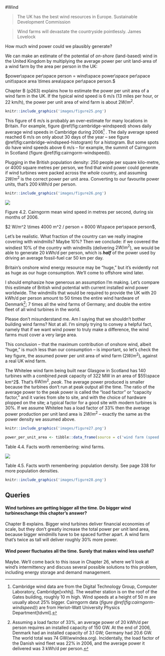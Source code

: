 #Wind

> The UK has the best wind resources in Europe. Sustainable Development
> Commission

> Wind farms will devastate the countryside pointlessly. James Lovelock

How much wind power could we plausibly generate?

We can make an estimate of the potential of *on-shore* (land-based) wind in the
United Kingdom by multiplying the average power per unit land-area of a wind
farm by the area per person in the UK:

$power\space per\space person = wind\space power\space per\space unit\space area \times area\space per\space person.$

Chapter B (p263) explains how to estimate the power per unit area of a wind
farm in the UK. If the typical wind speed is 6 m/s (13 miles per hour, or 22
km/h), the power per unit area of wind farm is about $2 W/m^2$.

```r
knitr::include_graphics('images/figure25.png')
```

This figure of 6 m/s is probably an over-estimate for many locations in
Britain. For example, figure \@ref(fig:cambridge-windspeed) shows daily average
wind speeds in Cambridge during 2006^[Cambridge wind data are from the Digital
Technology Group, Computer Laboratory, Cambridge[vxhhj]. The weather station is
on the roof of the Gates building, roughly 10 m high. Wind speeds at a height
of 50 m are usually about 25% bigger. Cairngorm data (*figure
\@ref(fig:cairngorm-windspeed)*) are from Heriot–Watt University Physics
Department[tdvml].] . The daily average speed reached 6 m/s on only about 30
days of the year – see figure \@ref(fig:cambridge-windspeed-histogram) for a
histogram. But some spots do have wind speeds above 6 m/s – for example, the
summit of Cairngorm in Scotland (figure \@ref(fig:cairngorm-windspeed)).

Plugging in the British population density: 250 people per square kilo-metre,
or 4000 square metres per person, we find that wind power could generate if
wind turbines were packed across the *whole* country, and assuming $2 W/m^2$ is
the correct power per unit area. Converting to our favourite power units,
that's 200 kWh/d per person.

```r
knitr::include_graphics('images/figure26.png')
```

![](images/figure400.png)

Figure 4.2. Cairngorm mean wind speed in metres per second, during six
months of 2006.


$2 W/m^2 \times 4000 m^2 / person = 8000 W\space per\space person$,

Let's be realistic. What fraction of the country can we really imagine covering
with windmills? Maybe 10%? Then we conclude: if we covered the windiest 10% of
the country with windmills (delivering $2 W/m^2$), we would be able to generate
20 kWh/d per person, which is ***half*** of the power used by driving an
average fossil-fuel car 50 km per day.

Britain's onshore wind energy resource may be "huge," but it's evidently not as
huge as our huge consumption. We'll come to offshore wind later.

I should emphasize how generous an assumption I'm making. Let's compare this
estimate of British wind potential with current installed wind power worldwide.
The windmills that would be required to provide the UK with 20 kWh/d per person
amount to 50 times the entire wind hardware of Denmark^[Assuming a load factor
of 33%, an average power of 20 kWh/d per person requires an installed capacity
of 150 GW. At the end of 2006, Denmark had an installed capacity of 3.1 GW;
Germany had 20.6 GW. The world total was 74 GW(wwindea.org). Incidentally, the
load factor of the Danish wind fleet was 22% in 2006, and the average power it
delivered was 3 kWh/d per person.]; 7 times all the wind farms of Germany; and
double the entire fleet of all wind turbines in the world.

Please don't misunderstand me. Am I saying that we shouldn't bother building
wind farms? Not at all. I'm simply trying to convey a helpful fact, namely that
if we want wind power to truly make a difference, the wind farms must cover a
very large area.

This conclusion – that the maximum contribution of onshore wind, albeit "huge,"
is much less than our consumption – is important, so let's check the key
figure, the assumed power per unit area of wind farm ($2 W/m^2$), against a real
UK wind farm.

The Whitelee wind farm being built near Glasgow in Scotland has 140 turbines
with a combined *peak* capacity of 322 MW in an area of $55\space km^2$. That's
$6 W/m^2$, *peak*. The average power produced is smaller because the turbines
don't run at peak output all the time. The ratio of the average power to the
peak power is called the "load factor" or "capacity factor," and it varies from
site to site, and with the choice of hardware plopped on the site; a typical
factor for a good site with modern turbines is 30%. If we assume Whitelee has a
load factor of 33% then the average power production per unit land area is $2
W/m^2$ – exactly the same as the power density we assumed above.


```r
knitr::include_graphics('images/figure27.png')
```

```r
power_per_unit_area <- tibble::data_frame(source = c('wind farm (speed 6m/s)'), c('2W/m^2'))
```

Table 4.4. Facts worth remembering: wind farms.

![](images/figure402.png)

Table 4.5. Facts worth remembering: population density. See page 338
for more population densities.

```r
knitr::include_graphics('images/figure28.png')
```

Queries
-------

#### Wind turbines are getting bigger all the time. Do bigger wind turbineschange this chapter's answer?

Chapter B explains. Bigger wind turbines deliver financial economies of scale,
but they don't greatly increase the total power per unit land area, because
bigger windmills have to be spaced further apart. A wind farm that's twice as
tall will deliver roughly 30% more power.

#### Wind power fluctuates all the time. Surely that makes wind less useful?

Maybe. We'll come back to this issue in Chapter 26, where we'll look at wind's
intermittency and discuss several possible solutions to this problem, including
energy storage and demand management.